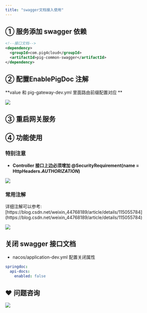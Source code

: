 ```yaml
---
title: "swagger文档接入使用"
---
```


## ①  服务添加 swagger  依赖
```xml
<!--接口文档-->
<dependency>
  <groupId>com.pig4cloud</groupId>
  <artifactId>pig-common-swagger</artifactId>
</dependency>
```



## ②   配置EnablePigDoc 注解
<Note>
**value 和 pig-gateway-dev.yml 里面路由前缀配置对应  **


</Note>



![](https://minio.pigx.top/oss/202308/1693272437.png)



## ③ 重启网关服务


## ④ 功能使用
### 特别注意


+ **Controller 接口上边必须增加 ****@SecurityRequirement****(name = HttpHeaders.**_**AUTHORIZATION**_**)**

![](https://cdn.nlark.com/yuque/0/2022/png/283679/1648806396932-bb15d848-c7bc-4d8c-8451-05e3490fa2f2.png)



### 常用注解


<Note>
详细注解可以参考: [https://blog.csdn.net/weixin_44768189/article/details/115055784](https://blog.csdn.net/weixin_44768189/article/details/115055784)


</Note>

![](https://cdn.nlark.com/yuque/0/2022/png/283679/1648806259602-add9c677-a602-443b-8060-f4d1e72f5cd6.png)

## 关闭 swagger 接口文档


+ nacos/application-dev.yml 配置关闭属性



```yaml
springdoc:
  api-docs:
    enabled: false
```





## 
## ❤  问题咨询
![](https://cdn.nlark.com/yuque/0/2022/gif/283679/1662563973685-c22e9831-db66-42b5-973f-886d25d1e0e7.gif)

